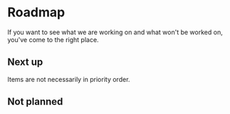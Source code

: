 <!--
Copyright (c) 2018-2019 Uber Technologies, Inc.

This source code is licensed under the MIT license found in the
LICENSE file in the root directory of this source tree.
-->



# Roadmap

If you want to see what we are working on and what won't be worked on, you've come to the right place.

## Next up

Items are not necessarily in priority order.

<Table columns={['Feature']} data={[
  ['Revised color palette (example: black buttons)'],
  ['Revised typography and semantics, refined outlines'],
  ['Better mobile support for all components'],
  ['Updated visuals for the sidebar component'],
]} />

## Not planned

<Table columns={['Feature']} data={[
  ['Support for react-form, formik, or similar out of the box'],
]} />
